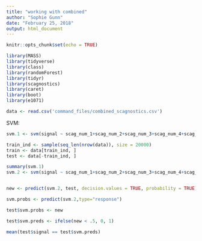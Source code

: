 ```yaml
---
title: "working with combined"
author: "Sophie Gunn"
date: "February 25, 2018"
output: html_document
---
```


```r
knitr::opts_chunk$set(echo = TRUE)
```


```r
library(MASS)
library(tidyverse)
library(class)
library(randomForest)
library(tidyr)
library(scagnostics)
library(caret)
library(boot)
library(e1071)
```

```r
data <- read.csv('command_files/combined_scagnostics.csv')

```

SVM:
```r
svm.1 <- svm(signal ~ scag_num_1+scag_num_2+scag_num_3+scag_num_4+scag_num_5+scag_num_6+scag_num_7+scag_num_8+scag_num_9, data = data)

train_ind <- sample(seq_len(nrow(data)), size = 20000)
train <- data[train_ind, ]
test <- data[-train_ind, ] 

summary(svm.1)
svm.2 <- svm(signal ~ scag_num_1+scag_num_2+scag_num_3+scag_num_4+scag_num_5+scag_num_6+scag_num_7+scag_num_8+scag_num_9, data = train)


new <- predict(svm.2, test, decision.values = TRUE, probability = TRUE)

svm.probs <- predict(svm.2,type="response")

test$svm.probs <- new

test$svm.preds <- ifelse(new < .5, 0, 1)

mean(test$signal == test$svm.preds)




```